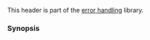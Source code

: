 {{cpp/header/title|cassert}}
{{cpp/header/navbar}}
{{cpp/header/c}}

This header is part of the [[cpp/error|error handling]] library.
{{dsc begin}}
{{dsc h1|Macros}}
{{dsc inc|cpp/error/dsc assert}}
{{dsc end}}

===Synopsis===
{{source|
#define assert(E) /* see description */
}}

{{langlinks|es|ja|ru|zh}}